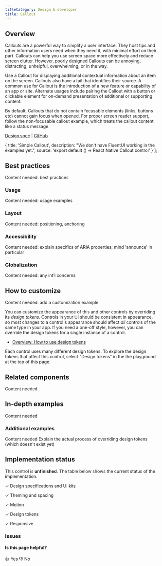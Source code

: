 ```yaml
---
titleCategory: Design & developer
title: Callout
---
```



<style>{`
  .fakefocus {
    outline: 2px solid black;
    outline-offset: 2px;
  }
`}</style>

## Overview

Callouts are a powerful way to simplify a user interface. They host tips and other information users need when they need it, with minimal effort on their part. Callouts can help you use screen space more effectively and reduce screen clutter. However, poorly designed Callouts can be annoying, distracting, unhelpful, overwhelming, or in the way.

Use a Callout for displaying additional contextual information about an item on the screen. Callouts also have a tail that identifies their source. A common use for Callout is the introduction of a new feature or capability of an app or site. Alternate usages include pairing the Callout with a button or clickable element for on-demand presentation of additional or supporting content.

By default, Callouts that do not contain focusable elements (links, buttons etc) cannot gain focus when opened. For proper screen reader support, follow the non-focusable callout example, which treats the callout content like a status message.

[Design spec]() |
[GitHub](https://github.com/microsoft/fluentui-react-native/tree/master/packages/components/Callout)

  {
    title: 'Simple Callout',
    description: "We don't have FluentUI working in the examples yet.",
    source: 'export default () => <Callout><Text>React Native Callout control</Text></Callout>'
  }
];

<Playground themes={themes} examples={examples} />

## Best practices

<NYI>Content needed: best practices</NYI>

### Usage

<NYI>Content needed: usage examples</NYI>

### Layout

<NYI>Content needed: positioning, anchoring</NYI>

### Accessibility

<NYI>Content needed: explain specifics of ARIA properties; mind 'announce' in particular</NYI>

### Globalization

<NYI>Content needed: any int'l concerns</NYI>

## How to customize

<NYI>Content needed: add a customization example</NYI>

You can customize the appearance of this and other controls by overriding its _design tokens_. Controls in your UI should be consistent in appearance, so most changes to a control's appearance should affect _all_ controls of the same type in your app. If you need a one-off style, however, you can override the design tokens for a single instance of a control.

- [Overview: How to use design tokens](/web/styles)

Each control uses many different design tokens. To explore the design tokens that affect this control, select "Design tokens" in the the playground at the top of this page. <NYI />

## Related components

<NYI>Content needed</NYI>

## In-depth examples

<NYI>Content needed</NYI>

### Additional examples

<NYI>Content needed</NYI>
<NYI>Explain the actual process of overriding design tokens (which doesn't exist yet)</NYI>

## Implementation status

This control is **unfinished**. The table below shows the current status of the implementation.

&#x2713; Design specifications and UI kits

&#x2713; Theming and spacing

&#x2713; Motion

&#x2713; Design tokens

&#x2713; Responsive

### Issues

#### Is this page helpful?

&#x1f44d;&nbsp;Yes &#x1f44e;&nbsp;No
